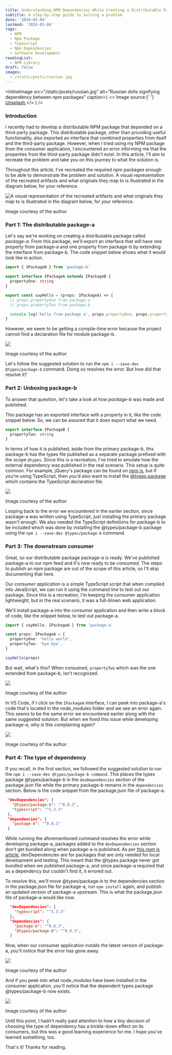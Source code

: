 ```yaml
---
title: Understanding NPM Dependencies While Creating a Distributable Package
subtitle: A step-by-step guide to solving a problem
date: '2024-03-04'
lastmod: '2024-03-04'
tags:
  - NPM
  - Npm Package
  - Typescript
  - Npm Dependencies
  - Software Development
readingList:
  - NPM Library
draft: false
images:
  - /static/posts/russian.jpg
---
```


<InlineImage
  src="/static/posts/russian.jpg"
  alt="Russian dolls signifying dependency between npm packages"
  caption={
    <>
      Image source:{' '}
      <a href="https://unsplash.com/photos/a-group-of-three-nesting-dolls-sitting-on-top-of-a-wooden-table-5PCeHBkMCmk">
        Unsplash
      </a>
    </>
  }
/>

### Introduction

I recently had to develop a distributable NPM package that depended on a third-party package. This distributable package, other than providing useful functionality, also exported an interface that combined properties from itself and the third-party package. However, when I tried using my NPM package from the consumer application, I encountered an error informing me that the properties from the third-party package didn't exist. In this article, I'll aim to recreate the problem and take you on this journey to what the solution is.

Throughout this article, I've recreated the required npm packages enough to be able to demonstrate the problem and solution. A visual representation of the recreated artifacts and what originals they map to is illustrated in the diagram below, for your reference.

![A visual representation of the recreated artifacts and what originals they map to is illustrated in the diagram below, for your reference.](/static/posts/1_Rk0PnB5SPMAVo7dHmPjpKQ.png)

Image courtesy of the author

### Part 1: The distributable package-a

Let's say we're working on creating a distributable package called _package-a_. From this package, we'll export an interface that will have one property from package-a and one property from package-b by extending the interface from package-b. The code snippet below shows what it would look like in action.

```ts
import { IPackageB } from 'package-b'

export interface IPackageA extends IPackageB {
  propertyOne: string
}

export const sayHello = (props: IPackageA) => {
  // props.propertyOne from package-a
  // props.propertyTwo from package-b

  console.log('hello from package a', props.propertyOne, props.propertyTwo)
}
```

However, we seem to be getting a compile-time error because the project cannot find a declaration file for module package-b.

![](/static/posts/1_jD7WGXsXpqRR5iGOl_r9kQ.png)

Image courtesy of the author

Let's follow the suggested solution to run the `npm i --save-dev @types/package-b` command. Doing so resolves the error. But how did that resolve it?

### Part 2: Unboxing package-b

To answer that question, let's take a look at how _package-b_ was made and published.

This package has an exported interface with a property in it, like the code snippet below. So, we can be assured that it does export what we need.

```ts
export interface IPackageB {
  propertyTwo: string
}
```

In terms of how it is published, aside from the primary package-b, this package-b has the types file published as a separate package prefixed with the scope `@types`. Since this is a recreation, I've tried to emulate how the external dependency was published in the real scenario. This setup is quite common. For example, jQuery's package can be found on [npm js](https://www.npmjs.com/package/jquery), but if you're using TypeScript, then you'd also want to install the [@types package](https://www.npmjs.com/package/@types/jquery) which contains the TypeScript declaration file.

![](/static/posts/1_F5KI42rA7uIyW3VfxVVJ1Q.png)

Image courtesy of the author

Looping back to the error we encountered in the earlier section, since package-a was written using TypeScript, just installing the primary package wasn't enough. We also needed the TypeScript definitions for package-b to be included which was done by installing the @types/package-b package using the `npm i --save-dev @types/package-b` command.

<GoogleAds adLayout="Responsive" />

### Part 3: The downstream consumer

Great, so our distributable package package-a is ready. We've published package-a to our npm feed and it's now ready to be consumed. The steps to publish an npm package are out of the scope of this article, so I'll skip documenting that here.

Our _consumer application_ is a simple TypeScript script that when compiled into JavaScript, we can run it using the command line to test out our package. Since this is a recreation, I'm keeping the consumer application lightweight, but in the real scenario, it was a full-blown web application.

We'll install package-a into the consumer application and then write a block of code, like the snippet below, to test out package-a.

```ts
import { sayHello, IPackageA } from 'package-a'

const props: IPackageA = {
  propertyOne: 'hello world',
  propertyTwo: 'bye bye',
}

sayHello(props)
```

But wait, what's this? When consumed, `propertyTwo` which was the one extended from package-b, isn't recognized.

![](/static/posts/1_vyqRjU68Dxx-jRK-VbNI2w.png)

Image courtesy of the author

In VS Code, if I click on the `IPackageA` interface, I can peek into package-a's code that's located in the node_modules folder and we see an error again. This seems to be the same error we encountered earlier along with the same suggested solution. But when we fixed this issue while developing package-a, why is this complaining again?

![](/static/posts/1_PpI7jZEFXZrfr-BaiwWb8A.png)

Image courtesy of the author

### Part 4: The type of dependency

If you recall, in the first section, we followed the suggested solution to run the `npm i --save-dev @types/package-b command`. This places the types package @types/package-b in the `devDependencies` section of the package.json file while the primary package-b remains in the `dependencies` section. Below is the code snippet from the package.json file of package-a.

```json
 "devDependencies": {
   "@types/package-b": "^0.0.3",
   "typescript": "^5.3.3"
 },
 "dependencies": {
   "package-b": "^0.0.3"
 }
```

While running the aforementioned command resolves the error while developing package-a, packages added to the `devDependencies` section don't get bundled along when package-a is published. As per [this npm js article](https://docs.npmjs.com/specifying-dependencies-and-devdependencies-in-a-package-json-file), devDependencies are for packages that are only needed for local development and testing. This meant that the @types package never got bundled when we published package-a, and since package-a required that as a dependency but couldn't find it, it errored out.

To resolve this, we'll move @types/package-b to the dependencies section in the package.json file for package-a, run `npm install` again, and publish an updated version of package-a upstream. This is what the package.json file of package-a would like now.

```json
  "devDependencies": {
    "typescript": "^5.3.3"
  },
  "dependencies": {
    "package-b": "^0.0.3",
    "@types/package-b": "^0.0.3",
  }
```

Now, when our consumer application installs the latest version of package-a, you'll notice that the error has gone away.

![](/static/posts/1_b6zj5__MEaVFyePyz4XBkg.png)

Image courtesy of the author

And if you peek into what node_modules have been installed in the consumer application, you'll notice that the dependent types package @types/package-b now exists.

![](/static/posts/1_SCar3yIzFB5A2B2uUzF3HQ.png)

Image courtesy of the author

Until this point, I hadn't really paid attention to how a tiny decision of choosing the type of dependency has a trickle-down effect on its consumers, but this was a good learning experience for me. I hope you've learned something, too.

That's it! Thanks for reading.
